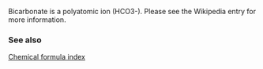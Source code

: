 Bicarbonate is a polyatomic ion (HCO3-). Please see the Wikipedia entry for more information.


===See also===
[[Chemical formula index]]